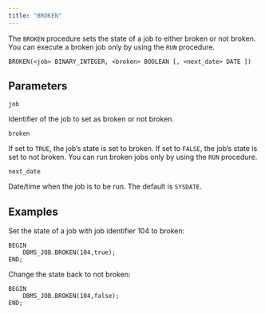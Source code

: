 ```yaml
---
title: "BROKEN"
---
```


The `BROKEN` procedure sets the state of a job to either broken or not broken. You can execute a broken job only by using the `RUN` procedure.

```text
BROKEN(<job> BINARY_INTEGER, <broken> BOOLEAN [, <next_date> DATE ])
```

## Parameters

`job`

 Identifier of the job to set as broken or not broken.

`broken`

 If set to `TRUE`, the job’s state is set to broken. If set to `FALSE`, the job’s state is set to not broken. You can run broken jobs only by using the `RUN` procedure.

`next_date`

 Date/time when the job is to be run. The default is `SYSDATE`.

## Examples

Set the state of a job with job identifier 104 to broken:

```text
BEGIN
    DBMS_JOB.BROKEN(104,true);
END;
```

Change the state back to not broken:

```text
BEGIN
    DBMS_JOB.BROKEN(104,false);
END;
```
